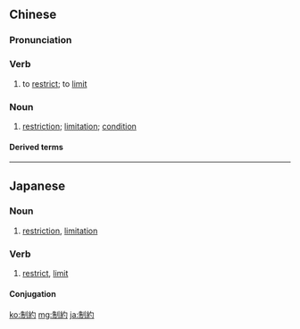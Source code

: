 {{also|制约}}
==Chinese==
{{zh-forms|s=制约}}

===Pronunciation===
{{zh-pron
|m=zhìyuē
|c=zai3 joek3
|mn=qz,tw,xm:chè-iok/zz:chè-iak
|cat=v,n
}}

===Verb===
{{zh-verb}}

# to [[restrict]]; to [[limit]]

===Noun===
{{zh-noun}}

# [[restriction]]; [[limitation]]; [[condition]]

====Derived terms====
{{zh-der|制約反射|古典制約|操作制約|制約刺激|制約反應}}

----

==Japanese==
{{ja-kanjitab|せい|やく|yomi=on}}

===Noun===
{{ja-noun|せいやく}}

# [[restriction]], [[limitation]]

===Verb===
{{ja-verb-suru|tr=trans|せいやく}}

# [[restrict]], [[limit]]
#: {{ja-usex|自由を制約する|じゆう を せいやく する|restrict freedom}}

====Conjugation====
{{ja-suru|せいやく}}

[[ko:制約]]
[[mg:制約]]
[[ja:制約]]